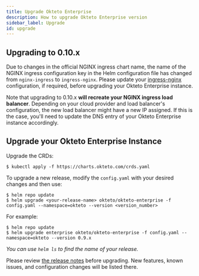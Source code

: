```yaml
---
title: Upgrade Okteto Enterprise
description: How to upgrade Okteto Enterprise version
sidebar_label: Upgrade
id: upgrade
---
```


## Upgrading to 0.10.x

Due to changes in the official NGINX ingress chart name, the name of the NGINX ingress configuration key in the Helm configuration file has changed from `nginx-ingress` to `ingress-nginx`. Please update your [ingress-nginx](/docs/0.10/enterprise/administration/configuration/#ingress-nginx) configuration, if required, before upgrading your Okteto Enterprise instance.

Note that upgrading to 0.10.x **will recreate your NGINX ingress load balancer**.  Depending on your cloud provider and load balancer's configuration, the new load balancer might have a new IP assigned. If this is the case, you'll need to update the DNS entry of your Okteto Enterprise instance accordingly.

##  Upgrade your Okteto Enterprise Instance

Upgrade the CRDs:

```console
$ kubectl apply -f https://charts.okteto.com/crds.yaml
```

To upgrade a new release, modify the `config.yaml` with your desired changes and then use:

```console
$ helm repo update
$ helm upgrade <your-release-name> okteto/okteto-enterprise -f config.yaml --namespace=okteto --version <version_number>
```

For example:
```console
$ helm repo update
$ helm upgrade enterprise okteto/okteto-enterprise -f config.yaml --namespace=okteto --version 0.9.x
```
*You can use `helm ls` to find the name of your release.*

Please review [the release notes](/docs/0.10/enterprise/install/releases/) before upgrading. New features, known issues, and configuration changes will be listed there.
